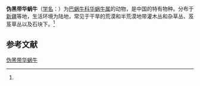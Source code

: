 {{Speciesbox
| name = 伪黑带华蜗牛
| status = 
| status_system = 
| image = 
| genus = Cathaica
| species = pseudo-phaeozona
| authority = (Ping et Yen, 1932)<ref name='id11094'>{{cite web| url =http://www.bioinfo.cn/db05/BjdwSpecies.php?action=view&id=11094| title =伪黑带华蜗牛| work =《中国动物物种编目数据库》| publisher =中国科学院微生物研究所| author =中国科学院动物研究所| accessdate =2009-04-28| deadurl =yes| archiveurl =https://web.archive.org/web/20160305070452/http://www.bioinfo.cn/db05/BjdwSpecies.php?action=view&id=11094| archivedate =2016-03-05}}</ref>
}}

'''伪黑带华蜗牛'''（[[学名|学名]]：{{lang|la|''Cathaica pseudo-phaeozona''}}）为[[巴蜗牛科|巴蜗牛科]][[华蜗牛属|华蜗牛属]]的动物，是中国的特有物种。分布于[[新疆|新疆]]等地，生活环境为陆地，常见于干旱的荒漠和半荒漠地带灌木丛和杂草丛、芨芨草丛以及石块下。<ref name='id11094'/>

== 参考文献 ==
{{reflist}}

{{Wikispecies|Cathaica pseudo-phaeozona}}

[[Category:华蜗牛属|伪黑带华蜗牛]]


{{软体动物小作品}}